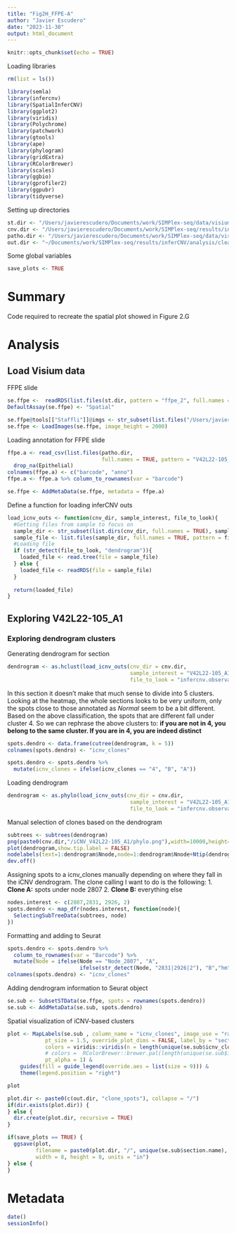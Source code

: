 ```yaml
---
title: "Fig2H_FFPE-A"
author: "Javier Escudero"
date: "2023-11-30"
output: html_document
---
```


```r
knitr::opts_chunk$set(echo = TRUE)
```

Loading libraries
```r
rm(list = ls())

library(semla)
library(infercnv)
library(SpatialInferCNV)
library(ggplot2)
library(viridis)
library(Polychrome)
library(patchwork)
library(gtools)
library(ape)
library(phylogram)
library(gridExtra)
library(RColorBrewer)
library(scales)
library(ggbio)
library(gprofiler2)
library(ggpubr)
library(tidyverse)
```

Setting up directories
```r
st.dir <- "/Users/javierescudero/Documents/work/SIMPlex-seq/data/visium/human_BC/R_objects"
cnv.dir <- "/Users/javierescudero/Documents/work/SIMPlex-seq/results/inferCNV/iCNV_outs/Visium/sc_ref/Rezas_manual-annot/clean_snREF"
patho.dir <- "/Users/javierescudero/Documents/work/SIMPlex-seq/data/visium/human_BC"
out.dir <- "~/Documents/work/SIMPlex-seq/results/inferCNV/analysis/cleaned_snREF-visClones"
```

Some global variables
```r
save_plots <- TRUE
```

# Summary
Code required to recreate the spatial plot showed in Figure 2.G

# Analysis
## Load Visium data
FFPE slide
```r
se.ffpe <-  readRDS(list.files(st.dir, pattern = "ffpe_2", full.names = TRUE))
DefaultAssay(se.ffpe) <- "Spatial"

se.ffpe@tools[["Staffli"]]@imgs <- str_subset(list.files("/Users/javierescudero/Documents/work/SIMPlex-seq/data/visium/human_BC/FFPE", pattern = "hires", full.names = TRUE, recursive = TRUE), pattern = paste(unique(se.ffpe$section.name), collapse = "|"))
se.ffpe <- LoadImages(se.ffpe, image_height = 2000)
```

Loading annotation for FFPE slide
```r
ffpe.a <- read_csv(list.files(patho.dir, 
                              full.names = TRUE, pattern = "V42L22-105_A1_Epithelial", recursive = TRUE)) %>%
  drop_na(Epithelial)
colnames(ffpe.a) <- c("barcode", "anno")
ffpe.a <- ffpe.a %>% column_to_rownames(var = "barcode") 

se.ffpe <- AddMetaData(se.ffpe, metadata = ffpe.a)
```

Define a function for loading inferCNV outs
```r
load_icnv_outs <- function(cnv_dir, sample_interest, file_to_look){
  #Getting files from sample to focus on
  sample_dir <- str_subset(list.dirs(cnv_dir, full.names = TRUE), sample_interest)  
  sample_file <- list.files(sample_dir, full.names = TRUE, pattern = file_to_look)
  #Loading file
  if (str_detect(file_to_look, "dendrogram")){
    loaded_file <- read.tree(file = sample_file)
  } else {
    loaded_file <- readRDS(file = sample_file)
  }
  
  return(loaded_file)
}
```

## Exploring V42L22-105_A1
### Exploring dendrogram clusters
Generating dendrogram for section
```r
dendrogram <- as.hclust(load_icnv_outs(cnv_dir = cnv.dir,
                                       sample_interest = "V42L22-105_A1",
                                       file_to_look = "infercnv.observations_dendrogram.txt"))
```

In this section it doesn't make that much sense to divide into 5 clusters. Looking at the heatmap, the whole sections looks to be very uniform, only the spots close to those annotated as *Normal* seem to be a bit different. Based on the above classification, the spots that are different fall under cluster 4. So we can rephrase the above clusters to: **if you are not in 4, you belong to the same cluster. If you are in 4, you are indeed distinct**
```r
spots.dendro <- data.frame(cutree(dendrogram, k = 5))
colnames(spots.dendro) <- "icnv_clones"

spots.dendro <- spots.dendro %>% 
  mutate(icnv_clones = ifelse(icnv_clones == "4", "B", "A"))
```

Loading dendrogram
```r
dendrogram <- as.phylo(load_icnv_outs(cnv_dir = cnv.dir,
                                       sample_interest = "V42L22-105_A1",
                                       file_to_look = "infercnv.observations_dendrogram.txt"))
```

Manual selection of clones based on the dendrogram
```r
subtrees <- subtrees(dendrogram)
png(paste0(cnv.dir,"/iCNV_V42L22-105_A1/phylo.png"),width=10000,height=2500, res = 300)
plot(dendrogram,show.tip.label = FALSE)
nodelabels(text=1:dendrogram$Nnode,node=1:dendrogram$Nnode+Ntip(dendrogram))
dev.off()
```

Assigning spots to a icnv_clones manually depending on where they fall in the iCNV dendrogram. The clone calling I want to do is the following:
  1. **Clone A:** spots under node 2807
  2. **Clone B:** everything else
```r
nodes.interest <- c(2807,2831, 2926, 2)
spots.dendro <- map_dfr(nodes.interest, function(node){
  SelectingSubTreeData(subtrees, node)
})
```

Formatting and adding to Seurat
```r
spots.dendro <- spots.dendro %>% 
  column_to_rownames(var = "Barcode") %>% 
  mutate(Node = ifelse(Node == "Node_2807", "A", 
                       ifelse(str_detect(Node, "2831|2926|2"), "B","hm")))
colnames(spots.dendro) <- "icnv_clones"
```

Adding dendrogram information to Seurat object
```r
se.sub <- SubsetSTData(se.ffpe, spots = rownames(spots.dendro))
se.sub <- AddMetaData(se.sub, spots.dendro)
```

Spatial visualization of iCNV-based clusters
```r
plot <- MapLabels(se.sub , column_name = "icnv_clones", image_use = "raw",
            pt_size = 1.5, override_plot_dims = FALSE, label_by = "section.name",
            colors = viridis::viridis(n = length(unique(se.sub$icnv_clones))),
            # colors =  RColorBrewer::brewer.pal(length(unique(se.sub$icnv_clones)), "Set1"),
            pt_alpha = 1) &
    guides(fill = guide_legend(override.aes = list(size = 9))) &
    theme(legend.position = "right")

plot

plot.dir <- paste0(c(out.dir, "clone_spots"), collapse = "/")
if(dir.exists(plot.dir)) {
} else {
  dir.create(plot.dir, recursive = TRUE)
}

if(save_plots == TRUE) {
  ggsave(plot, 
         filename = paste0(plot.dir, "/", unique(se.sub$section.name), "_clone_spots.pdf"),
         width = 8, height = 8, units = "in")
} else {
}
```

# Metadata
```r
date()
sessionInfo()
```



